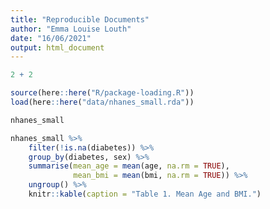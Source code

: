 ```yaml
---
title: "Reproducible Documents"
author: "Emma Louise Louth"
date: "16/06/2021"
output: html_document
---
```


```r
2 + 2
```

```r
source(here::here("R/package-loading.R"))
load(here::here("data/nhanes_small.rda"))
```

```r
nhanes_small
```

```r
nhanes_small %>%
    filter(!is.na(diabetes)) %>%
    group_by(diabetes, sex) %>%
    summarise(mean_age = mean(age, na.rm = TRUE),
              mean_bmi = mean(bmi, na.rm = TRUE)) %>%
    ungroup() %>% 
    knitr::kable(caption = "Table 1. Mean Age and BMI.")
```

